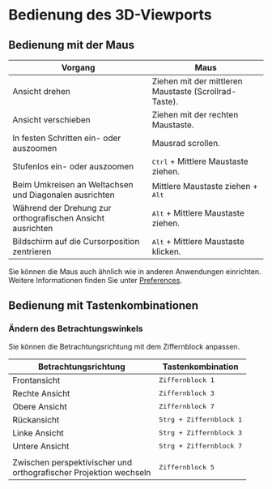 # Bedienung des 3D-Viewports

## Bedienung mit der Maus

| Vorgang                                           | Maus                                                     |
| ------------------------------------------------- | -------------------------------------------------------- |
| Ansicht drehen                                   | Ziehen mit der mittleren Maustaste (Scrollrad-Taste).   |
| Ansicht verschieben                              | Ziehen mit der rechten Maustaste.                       |
| In festen Schritten ein- oder auszoomen          | Mausrad scrollen.                                       |
| Stufenlos ein- oder auszoomen                    | <kbd>Ctrl</kbd> + Mittlere Maustaste ziehen.            |
| Beim Umkreisen an Weltachsen und Diagonalen ausrichten | Mittlere Maustaste ziehen + <kbd>Alt</kbd> |
| Während der Drehung zur orthografischen Ansicht ausrichten | <kbd>Alt</kbd> + Mittlere Maustaste ziehen.             |
| Bildschirm auf die Cursorposition zentrieren     | <kbd>Alt</kbd> + Mittlere Maustaste klicken.            |


Sie können die Maus auch ähnlich wie in anderen Anwendungen einrichten. Weitere Informationen finden Sie unter [Preferences](preferences).

## Bedienung mit Tastenkombinationen

### Ändern des Betrachtungswinkels

Sie können die Betrachtungsrichtung mit dem Ziffernblock anpassen.

| Betrachtungsrichtung                                                    | Tastenkombination                |
| ----------------------------------------------------------------------- | -------------------------------- |
| Frontansicht                                                            | <kbd>Ziffernblock 1</kbd>        |
| Rechte Ansicht                                                          | <kbd>Ziffernblock 3</kbd>        |
| Obere Ansicht                                                           | <kbd>Ziffernblock 7</kbd>        |
| Rückansicht                                                             | <kbd>Strg + Ziffernblock 1</kbd> |
| Linke Ansicht                                                           | <kbd>Strg + Ziffernblock 3</kbd> |
| Untere Ansicht                                                          | <kbd>Strg + Ziffernblock 7</kbd> |
|                                                                         |                                  |
| Zwischen perspektivischer und <br />orthografischer Projektion wechseln | <kbd>Ziffernblock 5</kbd>        |